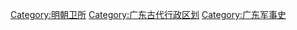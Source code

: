 [[Category:明朝卫所|Category:明朝卫所]]
[[Category:广东古代行政区划|Category:广东古代行政区划]]
[[Category:广东军事史|Category:广东军事史]]